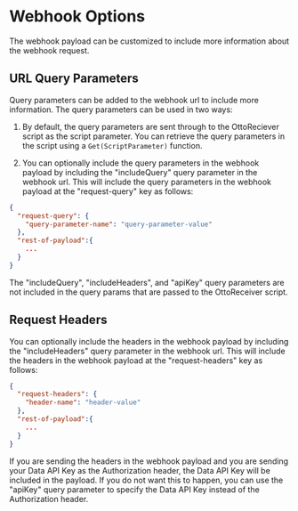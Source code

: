 
# Webhook Options

The webhook payload can be customized to include more information about the webhook request.

## URL Query Parameters

Query parameters can be added to the webhook url to include more information. The query parameters can be used in two ways:

1. By default, the query parameters are sent through to the OttoReciever script as the script parameter. You can retrieve the query parameters in the script using a `Get(ScriptParameter)` function.

2. You can optionally include the query parameters in the webhook payload by including the "includeQuery" query parameter in the webhook url. This will include the query parameters in the webhook payload at the "request-query" key as follows:

```json
{
  "request-query": {
    "query-parameter-name": "query-parameter-value"
  },
  "rest-of-payload":{
    ...
  }
}
```

<Callout type="info">
  The "includeQuery", "includeHeaders", and "apiKey" query parameters are not
  included in the query params that are passed to the OttoReceiver script.
</Callout>

## Request Headers

You can optionally include the headers in the webhook payload by including the "includeHeaders" query parameter in the webhook url. This will include the headers in the webhook payload at the "request-headers" key as follows:

```json
{
  "request-headers": {
    "header-name": "header-value"
  },
  "rest-of-payload":{
    ...
  }
}
```

<Callout type="warning">
  If you are sending the headers in the webhook payload and you are sending your
  Data API Key as the Authorization header, the Data API Key will be included in
  the payload. If you do not want this to happen, you can use the "apiKey" query
  parameter to specify the Data API Key instead of the Authorization header.
</Callout>
